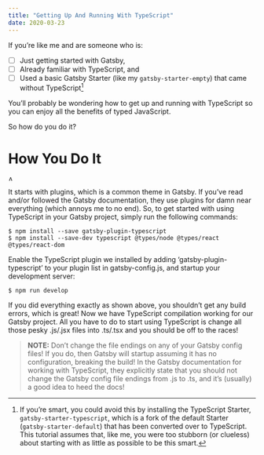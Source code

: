 ```yaml
---
title: "Getting Up And Running With TypeScript"
date: 2020-03-23
---
```


If you’re like me and are someone who is:
 - [ ] Just getting started with Gatsby,
 - [ ] Already familiar with TypeScript, and
 - [ ] Used a basic Gatsby Starter (like my `gatsby-starter-empty`) that came
    without TypeScript[^1]

You’ll probably be wondering how to get up and running with TypeScript so you
can enjoy all the benefits of typed JavaScript.

So how do you do it?

# How You Do It

<img src="PluginsFuckingEverywhere.jpg"
    alt="Astronaut Buzz Lightyear soothes his friend Woody's existential worries with the simple truth: plugins, plugins fucking everywhere."
    title="Something about plugins just rubs me the wrong way. Then again, I have issues with JavaScript in general..."
    width="10px" />


It starts with plugins, which is a common theme in Gatsby. If you’ve read
and/or followed the Gatsby documentation, they use plugins for damn near
everything (which annoys me to no end). So, to get started with using
TypeScript in your Gatsby project, simply run the following commands:

```
$ npm install --save gatsby-plugin-typescript
$ npm install --save-dev typescript @types/node @types/react @types/react-dom
```

Enable the TypeScript plugin we installed by adding
‘gatsby-plugin-typescript’ to your plugin list in gatsby-config.js, and
startup your development server:

```
$ npm run develop
```

If you did everything exactly as shown above, you shouldn’t get any build
errors, which is great! Now we have TypeScript compilation working for our
Gatsby project. All you have to do to start using TypeScript is change all
those pesky .js/.jsx files into .ts/.tsx and you should be off to the races!

> __NOTE:__ Don’t change the file endings on any of your Gatsby config files! If
> you do, then Gatsby will startup assuming it has no configuration, breaking
> the build! In the Gatsby documentation for working with TypeScript, they
> explicitly state that you should not change the Gatsby config file endings
> from .js to .ts, and it’s (usually) a good idea to heed the docs!


[^1]:
    If you’re smart, you could avoid this by installing the TypeScript Starter,
    `gatsby-starter-typescript`, which is a fork of the default Starter
    (`gatsby-starter-default`) that has been converted over to TypeScript. This
    tutorial assumes that, like me, you were too stubborn (or clueless) about
    starting with as little as possible to be this smart.

